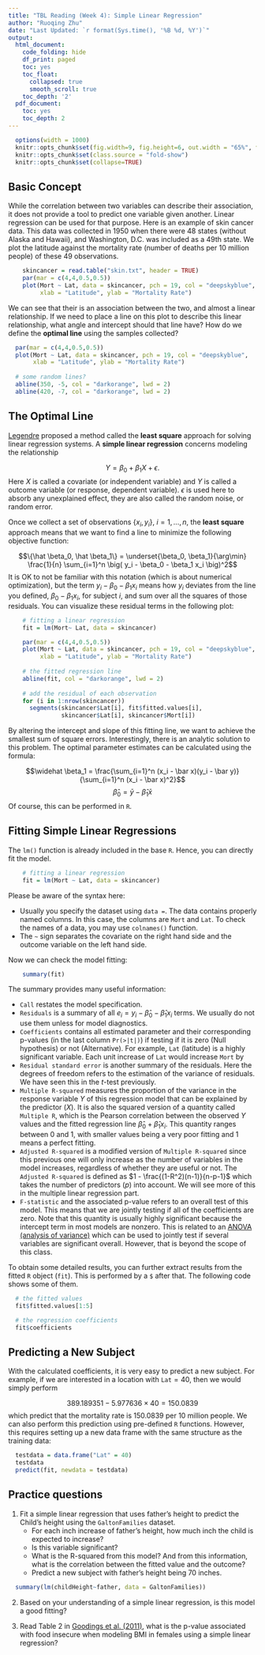```yaml
---
title: "TBL Reading (Week 4): Simple Linear Regression"
author: "Ruoqing Zhu"
date: "Last Updated: `r format(Sys.time(), '%B %d, %Y')`"
output:
  html_document:
    code_folding: hide
    df_print: paged
    toc: yes
    toc_float:
      collapsed: true
      smooth_scroll: true
    toc_depth: '2'
  pdf_document:
    toc: yes
    toc_depth: 2
---
```


```r
  options(width = 1000)
  knitr::opts_chunk$set(fig.width=9, fig.height=6, out.width = "65%", fig.align = 'center')
  knitr::opts_chunk$set(class.source = "fold-show")
  knitr::opts_chunk$set(collapse=TRUE)
```

## Basic Concept

While the correlation between two variables can describe their association, it does not provide a tool to predict one variable given another. Linear regression can be used for that purpose. Here is an example of skin cancer data. This data was collected in 1950 when there were 48 states (without Alaska and Hawaii), and Washington, D.C. was included as a 49th state. We plot the latitude against the mortality rate (number of deaths per 10 million people) of these 49 observations.

```r
    skincancer = read.table("skin.txt", header = TRUE)
    par(mar = c(4,4,0.5,0.5))
    plot(Mort ~ Lat, data = skincancer, pch = 19, col = "deepskyblue",
         xlab = "Latitude", ylab = "Mortality Rate")
```
We can see that their is an association between the two, and almost a linear relationship. If we need to place a line on this plot to describe this linear relationship, what angle and intercept should that line have? How do we define the **optimal line** using the samples collected? 

```r
  par(mar = c(4,4,0.5,0.5))
  plot(Mort ~ Lat, data = skincancer, pch = 19, col = "deepskyblue",
       xlab = "Latitude", ylab = "Mortality Rate")
  
  # some random lines?
  abline(350, -5, col = "darkorange", lwd = 2)
  abline(420, -7, col = "darkorange", lwd = 2)
```

## The Optimal Line

[Legendre](https://en.wikipedia.org/wiki/Adrien-Marie_Legendre) proposed a method called the **least square** approach for solving linear regression systems. A **simple linear regression** concerns modeling the relationship

$$Y = \beta_0 + \beta_1 X + \epsilon.$$
Here $X$ is called a covariate (or independent variable) and $Y$ is called a outcome variable (or response, dependent variable). $\epsilon$ is used here to absorb any unexplained effect, they are also called the random noise, or random error. 

Once we collect a set of observations $\{x_i, y_i\}$, $i = 1, \ldots, n$, the **least square** approach means that we want to find a line to minimize the following objective function:

$$\{\hat \beta_0, \hat \beta_1\} = \underset{\beta_0, \beta_1}{\arg\min} \frac{1}{n} \sum_{i=1}^n \big( y_i - \beta_0 - \beta_1 x_i \big)^2$$
It is OK to not be familiar with this notation (which is about numerical optimization), but the term $y_i - \beta_0 - \beta_1 x_i$ means how $y_i$ deviates from the line you defined, $\beta_0 - \beta_1 x_i$, for subject $i$, and sum over all the squares of those residuals. You can visualize these residual terms in the following plot:

```r
    # fitting a linear regression
    fit = lm(Mort~ Lat, data = skincancer)

    par(mar = c(4,4,0.5,0.5))
    plot(Mort ~ Lat, data = skincancer, pch = 19, col = "deepskyblue",
         xlab = "Latitude", ylab = "Mortality Rate")
    
    # the fitted regression line
    abline(fit, col = "darkorange", lwd = 2)
    
    # add the residual of each observation
    for (i in 1:nrow(skincancer)) 
      segments(skincancer$Lat[i], fit$fitted.values[i],
               skincancer$Lat[i], skincancer$Mort[i])
```

By altering the intercept and slope of this fitting line, we want to achieve the smallest sum of square errors. Interestingly, there is an analytic solution to this problem. The optimal parameter estimates can be calculated using the formula:

$$\widehat \beta_1 = \frac{\sum_{i=1}^n (x_i - \bar x)(y_i - \bar y)}{\sum_{i=1}^n (x_i - \bar x)^2}$$
$$\widehat \beta_0 = \bar y - \widehat \beta_1 \bar x $$
Of course, this can be performed in `R`. 

## Fitting Simple Linear Regressions

The `lm()` function is already included in the base `R`. Hence, you can directly fit the model. 

```r
    # fitting a linear regression
    fit = lm(Mort ~ Lat, data = skincancer)
```

Please be aware of the syntax here: 

  * Usually you specify the dataset using `data =`. The data contains properly named columns. In this case, the columns are `Mort` and `Lat`. To check the names of a data, you may use `colnames()` function.
  * The `~` sign separates the covariate on the right hand side and the outcome variable on the left hand side.

Now we can check the model fitting:

```r
    summary(fit)
```

The summary provides many useful information:

  * `Call` restates the model specification.
  * `Residuals` is a summary of all $e_i = y_i - \hat\beta_0 - \hat\beta_1 x_i$ terms. We usually do not use them unless for model diagnostics.
  * `Coefficients` contains all estimated parameter and their corresponding p-values (in the last column `Pr(>|t|)`) if testing if it is zero (Null hypothesis) or not (Alternative). For example, `Lat` (latitude) is a highly significant variable. Each unit increase of `Lat` would increase `Mort` by 
  * `Residual standard error` is another summary of the residuals. Here the degrees of freedom refers to the estimation of the variance of residuals. We have seen this in the $t$-test previously. 
  * `Multiple R-squared` measures the proportion of the variance in the response variable $Y$ of this regression model that can be explained by the predictor ($X$). It is also the squared version of a quantity called `Multiple R`, which is the Pearson correlation between the observed $Y$ values and the fitted regression line $\hat\beta_0 + \hat\beta_1 x_i$. This quantity ranges between 0 and 1, with smaller values being a very poor fitting and 1 means a perfect fitting. 
  * `Adjusted R-squared` is a modified version of `Multiple R-squared` since this previous one will only increase as the number of variables in the model increases, regardless of whether they are useful or not. The  `Adjusted R-squared` is defined as $1 - \frac{(1-R^2)(n-1)}{n-p-1}$ which takes the number of predictors ($p$) into account. We will see more of this in the multiple linear regression part.  
  * `F-statistic` and the associated p-value refers to an overall test of this model. This means that we are jointly testing if all of the coefficients are zero. Note that this quantity is usually highly significant because the intercept term in most models are nonzero. This is related to an [ANOVA (analysis of variance)](https://en.wikipedia.org/wiki/Analysis_of_variance) which can be used to jointly test if several variables are significant overall. However, that is beyond the scope of this class. 

To obtain some detailed results, you can further extract results from the fitted `R` object (`fit`). This is performed by a `$` after that. The following code shows some of them. 

```r
  # the fitted values
  fit$fitted.values[1:5]

  # the regression coefficients
  fit$coefficients
```

## Predicting a New Subject

With the calculated coefficients, it is very easy to predict a new subject. For example, if we are interested in a location with `Lat`$= 40$, then we would simply perform 

$$389.189351 - 5.977636 \times 40 = 150.0839$$
which predict that the mortality rate is 150.0839 per 10 million people. We can also perform this prediction using pre-defined `R` functions. However, this requires setting up a new data frame with the same structure as the training data:

```r
  testdata = data.frame("Lat" = 40)
  testdata
  predict(fit, newdata = testdata)
```

## Practice questions 

  1. Fit a simple linear regression that uses father's height to predict the Child's height using the `GaltonFamilies` dataset. 
      * For each inch increase of father's height, how much inch the child is expected to increase?
      * Is this variable significant?
      * What is the R-squared from this model? And from this information, what is the correlation between the fitted value and the outcome?
      * Predict a new subject with father's height being 70 inches. 
  
```r
  summary(lm(childHeight~father, data = GaltonFamilies))
```
  
  2. Based on your understanding of a simple linear regression, is this model a good fitting? 
  
  3. Read Table 2 in [Goodings et al. (2011)](papers/Gooding2011.pdf), what is the p-value associated with food insecure when modeling BMI in females using a simple linear regression? 

